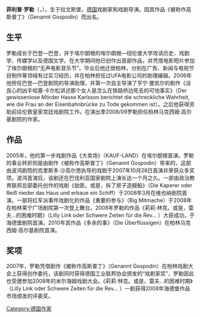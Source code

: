 {{BLP unsourced|time=2011-01-20T12:58:23+00:00}}
{{underlinked|time=2020-12-01}}
'''菲利普·罗勒'''（{{lang-de|Philipp Löhle}}，{{bd|1978年|8月27日||}}），生于拉文斯堡，[[德国|德国]]戏剧家和戏剧导演。因其作品《被称作高斯普丁》（Genannt Gospodin）而出名。

== 生平 ==
罗勒成长于巴登—巴登，并于埃尔朗根的埃尔朗根—纽伦堡大学攻读历史、戏剧学、传媒学以及德国文学。在大学期间他已创作出首部作品，并凭借电影短片参加了埃尔朗根的“无声电影音乐节”。毕业后他迁居柏林，分别在广告、新闻与电视节目制作等领域有过实习经历，并在柏林担任过UFA电影公司的助理编辑。2006年他担任巴登—巴登剧院的导演助理，并第一次自主导演了亨宁·曼凯尔的剧作《没良心的凶手哈塞·卡尔松讲述那个女人是怎么在铁路桥边死去的可怕事实》（Der gewissenlose Mörder Hasse Karlsson berichtet die schreckliche Wahrheit, wie die Frau an der Eisenbahnbrücke zu Tode gekommen ist）。之后他获得资助前往伦敦皇家宫廷戏剧院工作。在演出季2008/09罗勒担任柏林马克西姆·高尔基剧院的作家。

== 作品 ==
2005年，他的第一步戏剧作品《大卖场》（KAUF-LAND）在埃尔朗根首演。罗勒的事业转折则是由剧作《被称作高斯普丁》（Genannt Gospodin）带来的，这部由波鸿剧院的克里斯多·沙高尔思执导的戏剧于2007年10月28日首演并荣获众多奖项。波鸿首演后，该剧还在巴伐利亚国家剧院上演长达一个月之久。一部由政治教育联邦总部委托创作的戏剧《劫匪。或是，拆了房子造艘船》（Die Kaperer oder Reiß nieder das Haus und erbaue ein Schiff）于2008年3月在维也纳剧院首演。一部将红军派事件戏剧化的作品《重要的参与》（Big Mitmache）于2008年在柏林莱宁广场剧院第一次登上舞台。2008年罗勒的作品《莉莉·林克。或是，雷夫…的困难时期》（Lilly Link oder Schwere Zeiten für die Rev… ）大获成功，于海德堡剧院首演。2010年其作品《多余的事》（Die Überflüssigen）在柏林马克西姆·高尔基剧院首演。

== 奖项 ==
2007年，罗勒凭借剧作《被称作高斯普丁》（Genannt Gospodin）在柏林戏剧大会上获得创作委托，该剧同时获得德国工业联邦协会颁发的“戏剧家奖”，罗勒因此也受邀参加2008年的米尔海姆戏剧大会。《莉莉·林克。或是，雷夫…的困难时期》（Lilly Link oder Schwere Zeiten für die Rev… ）一剧获得2008年海德堡作品市场颁发的评委奖。

{{normdaten}}
{{DEFAULTSORT:lohle}}
[[Category:德国作家|Category:德国作家]]